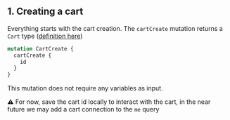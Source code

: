 ## 1. Creating a cart

Everything starts with the cart creation. The `cartCreate` mutation returns a `Cart` type ([definition here](https://gitlab.com/comet-rocks/backend-core/-/blob/main/apps/api/checkout/src/cart/cart.graphql#L1))

```graphql
mutation CartCreate {
  cartCreate {
    id
  }
}
```

This mutation does not require any variables as input. 

⚠️ For now, save the cart id locally to interact with the cart, in the near future we may add a cart connection to the `me` query